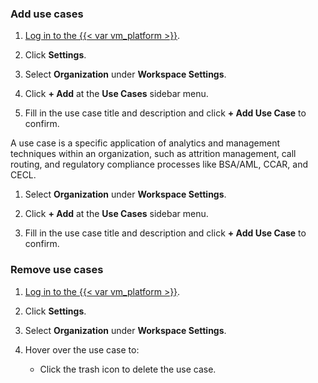 ### Add use cases

:::: {.content-visible unless-format="revealjs"}
1. [Log in to the {{< var vm_platform >}}]({{< var vm_url >}}).

1. Click **Settings**. 

1. Select **Organization** under **Workspace Settings**.

1. Click **+ Add** at the **Use Cases** sidebar menu.

1. Fill in the use case title and description and click **+ Add Use Case** to confirm.
::::

:::: {.content-hidden unless-format="revealjs"}
A use case is a specific application of analytics and management techniques within an organization, such as attrition management, call routing, and regulatory compliance processes like BSA/AML, CCAR, and CECL.

1. Select **Organization** under **Workspace Settings**.

1. Click **+ Add** at the **Use Cases** sidebar menu.

1. Fill in the use case title and description and click **+ Add Use Case** to confirm.
::::

:::: {.content-visible unless-format="revealjs"}
### Remove use cases

1. [Log in to the {{< var vm_platform >}}]({{< var vm_url >}}).

1. Click **Settings**. 

1. Select **Organization** under **Workspace Settings**.

1. Hover over the use case to:
   - Click the trash icon to delete the use case.
::::